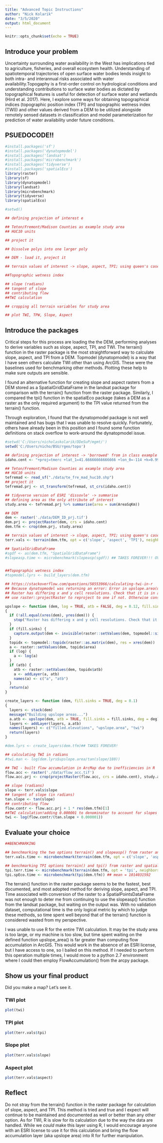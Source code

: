 ```yaml
---
title: "Advanced Topic Instructions"
author: "Nick Kolarik"
date: "3/5/2020"
output: html_document
---
```


```r
knitr::opts_chunk$set(echo = TRUE)
```

## Introduce your problem

Uncertainty surrounding water availability in the West has implications tied to agriculture, fisheries, and overall ecosystem health. Understanding of spatiotemporal trajectories of open surface water bodies lends insight to both intra- and interannual risks associated with water availability.Topogaphy is a first-order control on hydrological conditions and understanding contributions to surface water bodies as dictated by topographical features is useful for detection of surface water and wetlands (Hird et al. 2017). Here, I explore some ways for obtaining topographical indices (topographic position index (TPI) and topographic wetness index (TWI)) and other values derived from a DEM to be utilized alongside remotely sensed datasets in classification and model parameterization for prediction of water availability under future conditions.

## PSUEDOCODE!!

```r


#install.packages('sf')
#install.packages('dynatopmodel')
#install.packages('landsat')
#install.packages('microbenchmark')
#install.packages('tidyverse')
#install.packages('spatialEco')
library(raster)
library(sf)
library(dynatopmodel)
library(landsat)
library(microbenchmark)
library(tidyverse)
library(spatialEco)

#setwd()

## defining projection of interest e

## Teton/Fremont/Madison Counties as example study area
## HUC10 units

## project it

## Dissolve polys into one larger poly

## DEM - load it, project it

## terrain values of interest -> slope, aspect, TPI; using queen's case (neighbors = 8)

##Topographic wetness index

## slope (radians)
## tangent of slope
## contributing flow 
##TWI calculation

## cropping all terrain variables for study area

## plot TWI, TPW, Slope, Aspect
```

## Introduce the packages
Critical steps for this process are loading the the DEM, performing analyses to derive variables such as slope, aspect, TPI, and TWI. The terrain() function in the raster package is the most straightforward way to calculate slope, aspect, and TPI from a DEM. Topmodel (dynatopmodel) is a way that I have seen others calculate TWI other than using ArcGIS. These were the baselines used for benchmarking other methods. Plotting these help to make sure outputs are sensible.

I found an alternative function for creating slope and aspect rasters from a DEM stored as a SpatialGridDataFrame in the landsat package for comparison with the terrain() function from the raster package. Similarly, I compared the tpi() function in the spatialEco package (takes a DEM as a raster as the only required argument) to the TPI value returned from the terrain() function.

Through exploration, I found that the dynatopmodel package is not well maintained and has bugs that I was unable to resolve quickly. Fortunately, others have already been in this position and I found some function definitions on stack overflow to work-around the dynatopmodel issue. 



```r
#setwd('C:/Users/nicholaskolarik/DDeSuP/mgmt/')
setwd('C:/Users/nicho/BSU/rgeo/topo')

## defining projection of interest -> 'borrowed' from in class example
idaho.cent <- "+proj=tmerc +lat_1=41.66666666666666 +lon_0=-114 +k=0.9999473679999999 +x_0=500000.0001016001 +y_0=0 +ellps=GRS80 +datum=NAD83 +to_meter=0.3048006096012192 +no_defs "

## Teton/Fremont/Madison Counties as example study area
## HUC10 units
tefremad <- read_sf("./data/te_fre_mad_huc10.shp")
## project it
tefremad.prj <- st_transform(tefremad, st_crs(idaho.cent))

## tidyverse version of ESRI 'dissovle' -> summarise
## defining area as the only attribute of interest
study.area <- tefremad.prj %>% summarise(area = sum(AreaSqKm))

## DEM
dem <- raster('./data/DEM_ID_prj.tif')
dem.prj <- projectRaster(dem, crs = idaho.cent)
dem.tfm <- crop(dem.prj, study.area)

## terrain values of interest -> slope, aspect, TPI; using queen's case (neighbors = 8)
terr.vals <- terrain(dem.tfm, opt = c('slope', 'aspect', 'TPI'), neighbors = 8)

## SpatialGridDataFrame
#sgdf <- as(dem.tfm, "SpatialGridDataFrame")
#slopeasp.time <- microbenchmark(slopeasp(sgdf)) ## TAKES FOREVER!!! OVER 20 minutes!


##Topographic wetness index
#topmodel.lyrs <- build_layers(dem.tfm)

## https://stackoverflow.com/questions/58553966/calculating-twi-in-r
## Because dynatopmodel was returning an error: Error in upslope.area(dem, atb = TRUE, fill.sinks = fill.sinks, deg = deg) : 
## Raster has differing x and y cell resolutions. Check that it is in a projected coordinate system (e.g. UTM) and 
## use raster::projectRaster to reproject to one if not. Otherwise consider using raster::resample

upslope <- function (dem, log = TRUE, atb = FALSE, deg = 0.12, fill.sinks = TRUE) 
{
  if (!all.equal(xres(dem), yres(dem))) {
    stop("Raster has differing x and y cell resolutions. Check that it is in a projected coordinate system (e.g. UTM) and use raster::projectRaster to reproject to one if not. Otherwise consider using raster::resample")
  }
  if (fill.sinks) {
    capture.output(dem <- invisible(raster::setValues(dem, topmodel::sinkfill(raster::as.matrix(dem), res = xres(dem), degree = deg))))
  }
  topidx <- topmodel::topidx(raster::as.matrix(dem), res = xres(dem))
  a <- raster::setValues(dem, topidx$area)
  if (log) {
    a <- log(a)
  }
  if (atb) {
    atb <- raster::setValues(dem, topidx$atb)
    a <- addLayer(a, atb)
    names(a) <- c("a", "atb")
  }
  return(a)
}

create_layers <- function (dem, fill.sinks = TRUE, deg = 0.1) 
{
  layers <- stack(dem)
  message("Building upslope areas...")
  a.atb <- upslope(dem, atb = TRUE, fill.sinks = fill.sinks, deg = deg)
  layers <- addLayer(layers, a.atb)
  names(layers) <- c("filled.elevations", "upslope.area", "twi")
  return(layers)
}

#dem.lyrs <- create_layers(dem.tfm)## TAKES FOREVER!

## calculating TWI in radians
#twi.man <- log(dem.lyrs$upslope.area/tan(slope/180))

## TWI - built flow accumulation in ArcMap due to inefficiencies in R
flow.acc <- raster('./data/flow_acc.tif')
flow.acc.prj <- crop(projectRaster(flow.acc, crs = idaho.cent), study.area)

## slope (radians)
slope <- terr.vals$slope 
## tangent of slope (in radians)
tan.slope <- tan(slope)
## contributing flow 
flow.contr <- flow.acc.prj + 1 * res(dem.tfm)[1]
##TWI calculation!adding 0.000001 to denominator to account for slopes of 0
twi <- log(flow.contr/(tan.slope + 0.000001))

```


## Evaluate your choice

```r

##BENCHMARKING

## benchmarking the two options terrain() and slopeasp() from raster and landsat packages respectively
terr.vals.time <- microbenchmark(terrain(dem.tfm, opt = c('slope', 'aspect'), neighbors = 8)) ## mean = 3376790825

## benchmarking TPI options terrain() and tpi() from raster and spatialEco packages respectively
tpi.terr.time <- microbenchmark(terrain(dem.tfm, opt = 'tpi', neighbors = 8)) ## mean = 472538306
tpi.spEco.time <- microbenchmark(tpi(dem.tfm)) ## mean = 1014031592


```

The terrain() function in the raster package seems to be the fastest, best documented, and most adopted method for deriving slope, aspect, and TPI. Time associated with conversion of the raster to a SpatialPointsDataFrame was not enough to deter me from continuing to use the slopeasp() function from the landsat package, but waiting on the output was. With no validation dataset, computational time is the only logical metric by which to judge these methods, so time spent well beyond that of the terrain() function is considered wasted from my perspective.
 
I was unable to use R for the entire TWI calculation. It may be the study area is too large, or my machine is too slow, but time spent waiting on the defined function upslope_area() is far greater than computing flow accumulation in ArcGIS. This would work in the absence of an ESRI license, but I have access to one, so I bailed on this method. If I needed to perform this operation multiple times, I would move to a python 2.7 environment where I could then employ FlowAccumulation() from the arcpy package.

## Show us your final product
Did you make a map? Let's see it. 

### TWI plot
```r
plot(twi)
```

### TPI plot
```r
plot(terr.vals$tpi)
```

### Slope plot
```r
plot(terr.vals$slope)
```

### Aspect plot
```r
plot(terr.vals$aspect)
```


## Reflect

Do not stray from the terrain() function in the raster package for calculation of slope, aspect, and TPI. This method is tried and true and I expect will continue to be maintained and documented as well or better than any other option. As for TWI, R is slow for its calculation due to the way the data are handled. While we _could_ make this layer using R, I would encourage anyone with an ESRI license to use it for this calculation and bring the flow accumulation layer (aka upslope area) into R for further manipulation. 

